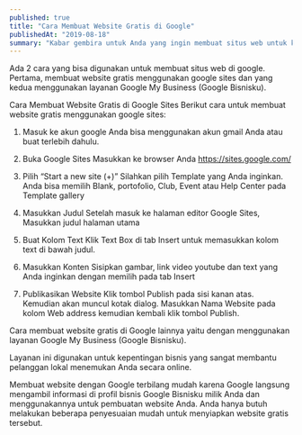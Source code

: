 ```yaml
---
published: true
title: "Cara Membuat Website Gratis di Google"
publishedAt: "2019-08-18"
summary: "Kabar gembira untuk Anda yang ingin membuat situs web untuk kepentingan bisnis seperti toko online. Sekarang Anda bisa membuat website gratis menggunakan layanan google."
---
```


Ada 2 cara yang bisa digunakan untuk membuat situs web di google. Pertama, membuat website gratis menggunakan google sites dan yang kedua menggunakan layanan Google My Business (Google Bisnisku).

Cara Membuat Website Gratis di Google Sites
Berikut cara untuk membuat website gratis menggunakan google sites:

1. Masuk ke akun google
Anda bisa menggunakan akun gmail Anda atau buat terlebih dahulu.

2. Buka Google Sites
Masukkan ke browser Anda https://sites.google.com/

3. Pilih “Start a new site (+)”
Silahkan pilih Template yang Anda inginkan. Anda bisa memilih Blank, portofolio, Club, Event atau Help Center pada Template gallery

4. Masukkan Judul
Setelah masuk ke halaman editor Google Sites, Masukkan judul halaman utama

5. Buat Kolom Text
Klik Text Box di tab Insert untuk memasukkan kolom text di bawah judul.

6. Masukkan Konten
Sisipkan gambar, link video youtube dan text yang Anda inginkan dengan memilih pada tab Insert

7. Publikasikan Website
Klik tombol Publish pada sisi kanan atas. Kemudian akan muncul kotak dialog. Masukkan Nama Website pada kolom Web address kemudian kembali klik tombol Publish.

Cara membuat website gratis di Google lainnya yaitu dengan menggunakan layanan Google My Business (Google Bisnisku).

Layanan ini digunakan untuk kepentingan bisnis yang sangat membantu pelanggan lokal menemukan Anda secara online.

Membuat website dengan Google terbilang mudah karena Google langsung mengambil informasi di profil bisnis Google Bisnisku milik Anda dan menggunakannya untuk pembuatan website Anda. Anda hanya butuh melakukan beberapa penyesuaian mudah untuk menyiapkan website gratis tersebut.